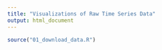 ```yaml
---
title: "Visualizations of Raw Time Series Data"
output: html_document
---
```


```r
source("01_download_data.R")
```

